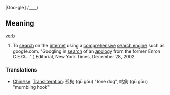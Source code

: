 [Goo-gle] /____/

==Meaning==
[[verb]]

# To [[search]] on the [[internet]] using a [[comprehensive]] [[search engine]] such as google.com. "Googling in [[search]] of an [[apology]] from the former Enron C.E.O...." [http://www.nytimes.com/2002/12/28/opinion/28KELL.html?pagewanted=2&todaysheadlines] Editorial, New York Times, December 28, 2002.

===Translations===
*[[Chinese]]: [[Transliteration]]: 孤狗 (gū gǒu) "lone dog", 咕鉤 (gū gōu) "mumbling hook"